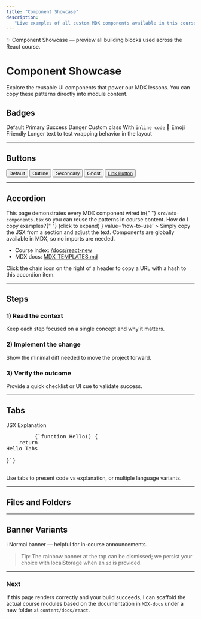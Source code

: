 ```yaml
---
title: "Component Showcase"
description:
   "Live examples of all custom MDX components available in this course."
---
```


<Banner variant='rainbow' id='component-showcase-banner'>
   ✨ Component Showcase — preview all building blocks used across the React
   course.
</Banner>

# Component Showcase

Explore the reusable UI components that power our MDX lessons. You can copy
these patterns directly into module content.

## Badges

<div className='flex flex-wrap gap-2'>
   <Badge>Default</Badge>
   <Badge variant='primary'>Primary</Badge>
   <Badge variant='success'>Success</Badge>
   <Badge variant='danger'>Danger</Badge>
   <Badge className='uppercase'>Custom class</Badge>
   <Badge>
      With <code>inline code</code>
   </Badge>
   <Badge>🚀 Emoji Friendly</Badge>
   <Badge>Longer text to test wrapping behavior in the layout</Badge>
</div>

---

## Buttons

<div className='flex flex-wrap gap-3'>
   <Button>Default</Button>
   <Button variant='outline'>Outline</Button>
   <Button variant='secondary'>Secondary</Button>
   <Button variant='ghost'>Ghost</Button>
   <Button variant='link' asChild>
      <a href='/docs/react-new'>Link Button</a>
   </Button>
</div>

---

## Accordion

<Accordions type='single' defaultValue='what-is-this'>
   <Accordion id='acc-what' title='What is this page?' value='what-is-this'>
      This page demonstrates every MDX component wired in{" "}
      <code>src/mdx-components.tsx</code> so you can reuse the patterns in
      course content.
   </Accordion>
   <Accordion
      id='acc-how'
      title={
         <>
            How do I copy examples?{" "}
            <span className='text-xs text-fd-muted-foreground'>
               (click to expand)
            </span>
         </>
      }
      value='how-to-use'
   >
      Simply copy the JSX from a section and adjust the text. Components are
      globally available in MDX, so no imports are needed.
   </Accordion>
   <Accordion id='acc-links' title='Useful links' value='useful-links'>
      <ul>
         <li>
            Course index: <a href='/docs/react-new'>/docs/react-new</a>
         </li>
         <li>
            MDX docs: <a href='/MDX-docs/MDX_TEMPLATES.md'>MDX_TEMPLATES.md</a>
         </li>
      </ul>
   </Accordion>
   <Accordion
      id='acc-copy'
      title='Share a deep link to a section'
      value='copy-links'
   >
      Click the chain icon on the right of a header to copy a URL with a hash to
      this accordion item.
   </Accordion>
</Accordions>

---

## Steps

<Steps>
   <Step>
      <h3>1) Read the context</h3>
      Keep each step focused on a single concept and why it matters.
   </Step>
   <Step>
      <h3>2) Implement the change</h3>
      Show the minimal diff needed to move the project forward.
   </Step>
   <Step>
      <h3>3) Verify the outcome</h3>
      Provide a quick checklist or UI cue to validate success.
   </Step>
</Steps>

---

## Tabs

<Tabs defaultValue='jsx'>
   <TabsList>
      <TabsTrigger value='jsx'>JSX</TabsTrigger>
      <TabsTrigger value='explain'>Explanation</TabsTrigger>
   </TabsList>
   <TabsContent value='jsx'>
      <pre>
         {`function Hello() {
	return <div>Hello Tabs</div>
}`}
      </pre>
   </TabsContent>
   <TabsContent value='explain'>
      Use tabs to present code vs explanation, or multiple language variants.
   </TabsContent>
</Tabs>

---

## Files and Folders

<Files>
   <Folder name='src' defaultOpen>
      <Folder name='components' defaultOpen>
         <File name='Button.tsx' />
         <File name='Badge.tsx' />
      </Folder>
      <Folder name='pages' defaultOpen>
         <File name='index.tsx' />
         <File name='course.tsx' />
      </Folder>
   </Folder>
   <Folder name='content' defaultOpen>
      <Folder name='docs' defaultOpen>
         <Folder name='react-new' defaultOpen>
            <File name='index.mdx' />
            <File name='component-test.mdx' />
         </Folder>
      </Folder>
   </Folder>
</Files>

---

## Banner Variants

<Banner id='info-banner' variant='normal' height='3rem'>
   ℹ️ Normal banner — helpful for in-course announcements.
</Banner>

> Tip: The rainbow banner at the top can be dismissed; we persist your choice
> with localStorage when an <code>id</code> is provided.

---

### Next

If this page renders correctly and your build succeeds, I can scaffold the
actual course modules based on the documentation in <code>MDX-docs</code> under
a new folder at <code>content/docs/react</code>.
